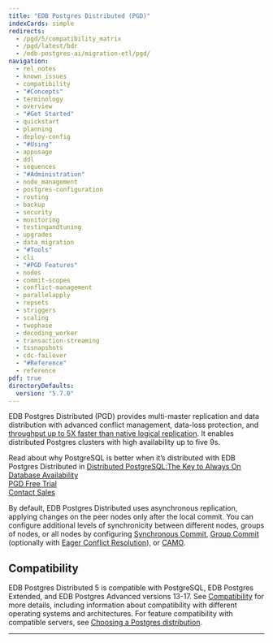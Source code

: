 ```yaml
---
title: "EDB Postgres Distributed (PGD)"
indexCards: simple
redirects:
  - /pgd/5/compatibility_matrix
  - /pgd/latest/bdr
  - /edb-postgres-ai/migration-etl/pgd/
navigation:
  - rel_notes
  - known_issues
  - compatibility
  - "#Concepts"
  - terminology
  - overview
  - "#Get Started"
  - quickstart
  - planning
  - deploy-config
  - "#Using"
  - appusage
  - ddl
  - sequences
  - "#Administration"
  - node_management
  - postgres-configuration
  - routing
  - backup
  - security
  - monitoring
  - testingandtuning
  - upgrades
  - data_migration
  - "#Tools"
  - cli
  - "#PGD Features"
  - nodes
  - commit-scopes
  - conflict-management
  - parallelapply
  - repsets
  - striggers
  - scaling
  - twophase
  - decoding_worker
  - transaction-streaming
  - tssnapshots
  - cdc-failover
  - "#Reference"
  - reference
pdf: true
directoryDefaults:
  version: "5.7.0"
---
```



EDB Postgres Distributed (PGD) provides multi-master replication and data distribution with advanced conflict management, data-loss protection, and [throughput up to 5X faster than native logical replication](https://www.enterprisedb.com/blog/performance-improvements-edb-postgres-distributed). It enables distributed Postgres clusters with high availability up to five 9s.


<div class="container mt-4 mb-4 border border-primary">
<div class="row bg-light">
<div class="col-12 text-center px-3 py-3">
Read about why PostgreSQL is better when it’s distributed with EDB Postgres Distributed in <a href="https://www.enterprisedb.com/distributed-postgresql-always-on-database-availability">Distributed PostgreSQL:The Key to Always On Database Availability</a>
</div>
</div>
<div class="row bg-light">
<div class="col-6 px-3 py-3 d-flex justify-content-center align-items-center">
<a href="https://www.enterprisedb.com/products/edb-postgres-distributed" class="btn btn-lg btn-primary text-light px-4 text-nowrap text-center" title="Get a free trial of PGD">PGD Free Trial</a>
</div>
<div class="col-6 px-3 py-3 d-flex justify-content-center align-items-center">
<a href="https://www.enterprisedb.com/contact" class="btn btn-lg btn-primary text-light px-4 text-nowrap text-center" title="Contact sales with any questions">Contact Sales</a>
</div>
</div>
</div>

By default, EDB Postgres Distributed uses asynchronous replication, applying changes on
the peer nodes only after the local commit. You can configure additional levels of synchronicity between different nodes, groups of nodes, or all nodes by configuring
[Synchronous Commit](/pgd/latest/commit-scopes/synchronous_commit/), [Group Commit](commit-scopes/group-commit) (optionally with [Eager Conflict Resolution](/pgd/latest/commit-scopes/group-commit/#eager-conflict-resolution)), or [CAMO](commit-scopes/camo).

## Compatibility

EDB Postgres Distributed 5 is compatible with PostgreSQL, EDB Postgres Extended, and EDB Postgres Advanced versions 13-17. See [Compatibility](compatibility) for more details, including information about compatibility with different operating systems and architectures.
For feature compatibility with compatible servers, see [Choosing a Postgres distribution](planning/choosing_server).

---

